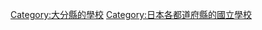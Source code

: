 {{日本行政區劃分類導航|的國立學校}}

[[Category:大分縣的學校|Category:大分縣的學校]]
[[Category:日本各都道府縣的國立學校|Category:日本各都道府縣的國立學校]]